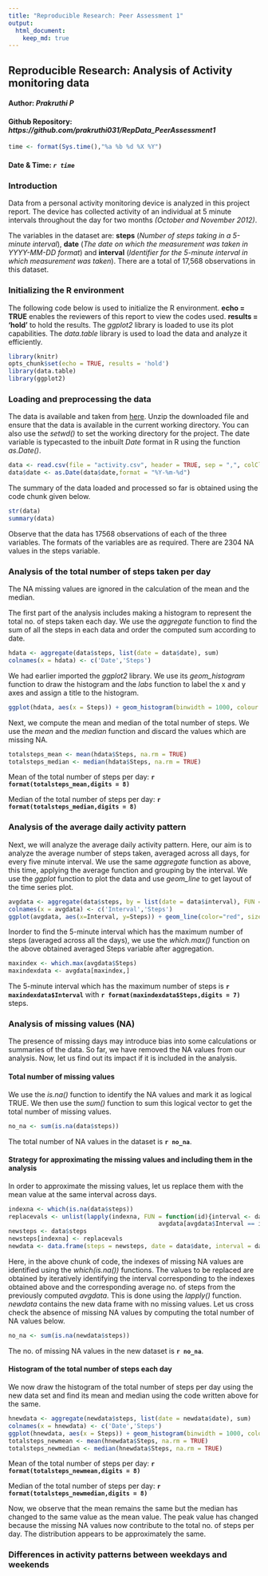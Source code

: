 ```yaml
---
title: "Reproducible Research: Peer Assessment 1"
output: 
  html_document:
    keep_md: true
---
```


## Reproducible Research: Analysis of Activity monitoring data
#### Author: *Prakruthi P*
#### Github Repository: *https://github.com/prakruthi031/RepData_PeerAssessment1*
```r
time <- format(Sys.time(),"%a %b %d %X %Y")
```
#### Date & Time: *`r time`*

### Introduction
Data from a personal activity monitoring device is analyzed in this project report. The device has collected activity of an individual at 5 minute intervals throughout the day for two months *(October and November 2012)*.

The variables in the dataset are: **steps** (*Number of steps taking in a 5-minute interval*), **date** (*The date on which the measurement was taken in YYYY-MM-DD format*) and **interval** (*Identifier for the 5-minute interval in which measurement was taken*). There are a total of 17,568 observations in this dataset.

### Initializing the R environment

The following code below is used to initialize the R environment. **echo = TRUE** enables the reviewers of this report to view the codes used. **results = 'hold'** to hold the results. The *ggplot2* library is loaded to use its plot capabilities. The *data.table* library is used to load the data and analyze it efficiently.

```r
library(knitr)
opts_chunk$set(echo = TRUE, results = 'hold')
library(data.table)
library(ggplot2)
```

### Loading and preprocessing the data

The data is available and taken from [here](https://d396qusza40orc.cloudfront.net/repdata%2Fdata%2Factivity.zip). Unzip the downloaded file and ensure that the data is available in the current working directory. You can also use the *setwd()* to set the working directory for the project. The date variable is typecasted to the inbuilt *Date* format in R using the function *as.Date()*.

```r
data <- read.csv(file = "activity.csv", header = TRUE, sep = ",", colClasses = c('numeric','character','numeric'))
data$date <- as.Date(data$date,format = "%Y-%m-%d")
```
The summary of the data loaded and processed so far is obtained using the code chunk given below.

```r
str(data)
summary(data)
```

Observe that the data has 17568 observations of each of the three variables. The formats of the variables are as required. There are 2304 NA values in the steps variable.

### Analysis of the total number of steps taken per day

The NA missing values are ignored in the calculation of the mean and the median.

The first part of the analysis includes making a histogram to represent the total no. of steps taken each day. We use the *aggregate* function to find the sum of all the steps in each data and order the computed sum according to date. 

```r
hdata <- aggregate(data$steps, list(date = data$date), sum)
colnames(x = hdata) <- c('Date','Steps')
```

We had earlier imported the *ggplot2* library. We use its *geom_histogram* function to draw the histogram and the *labs* function to label the x and y axes and assign a title to the histogram.

```r
ggplot(hdata, aes(x = Steps)) + geom_histogram(binwidth = 1000, colour = "black", fill = "blue") + labs(title = 'Histogram of the total number of steps taken per day', x = "Total number of steps per day", y = "Frequency of the total number of steps per day")
```

Next, we compute the mean and median of the total number of steps. We use the *mean* and the *median* function and discard the values which are missing NA.

```r
totalsteps_mean <- mean(hdata$Steps, na.rm = TRUE)
totalsteps_median <- median(hdata$Steps, na.rm = TRUE)
```

Mean of the total number of steps per day: **`r format(totalsteps_mean,digits = 8)`**

Median of the total number of steps per day: **`r format(totalsteps_median,digits = 8)`**

### Analysis of the average daily activity pattern

Next, we will analyze the average daily activity pattern. Here, our aim is to analyze the average number of steps taken, averaged across all days, for every five minute interval. We use the same *aggregate* function as above, this time, applying the average function and grouping by the interval. We use the *ggplot* function to plot the data and use *geom_line* to get layout of the time series plot.

```r
avgdata <- aggregate(data$steps, by = list(date = data$interval), FUN = mean, na.rm = TRUE)
colnames(x = avgdata) <- c('Interval','Steps')
ggplot(avgdata, aes(x=Interval, y=Steps)) + geom_line(color="red", size=1) + labs(title="Average Daily Activity Pattern", x="Interval", y="Average number of steps")
```

Inorder to find the 5-minute interval which has the maximum number of steps (averaged across all the days), we use the *which.max()* function on the above obtained averaged Steps variable after aggregation.   

```r
maxindex <- which.max(avgdata$Steps)
maxindexdata <- avgdata[maxindex,]
```

The 5-minute interval which has the maximum number of steps is **`r maxindexdata$Interval`** with **`r format(maxindexdata$Steps,digits = 7)`** steps.

### Analysis of missing values (NA)

The presence of missing days may introduce bias into some calculations or summaries of the data. So far, we have removed the NA values from our analysis. Now, let us find out its impact if it is included in the analysis.

#### Total number of missing values

We use the *is.na()* function to identify the NA values and mark it as logical TRUE. We then use the *sum()* function to sum this logical vector to get the total number of missing values.

```r
no_na <- sum(is.na(data$steps))
```

The total number of NA values in the dataset is **`r no_na`**.

#### Strategy for approximating the missing values and including them in the analysis

In order to approximate the missing values, let us replace them with the mean value at the same interval across days.

```r
indexna <- which(is.na(data$steps))
replacevals <- unlist(lapply(indexna, FUN = function(id){interval <- data[id,]$interval
                                          avgdata[avgdata$Interval == interval,]$Steps}))
newsteps <- data$steps
newsteps[indexna] <- replacevals
newdata <- data.frame(steps = newsteps, date = data$date, interval = data$interval)
```

Here, in the above chunk of code, the indexes of missing NA values are identified using the *which(is.na())* functions. The values to be replaced are obtained by iteratively identifying the interval corresponding to the indexes obtained above and the corresponding average no. of steps from the previously computed *avgdata*. This is done using the *lapply()* function. *newdata* contains the new data frame with no missing values. Let us cross check the absence of missing NA values by computing the total number of NA values below.

```r
no_na <- sum(is.na(newdata$steps))
```

The no. of missing NA values in the new dataset is **`r no_na`**.

#### Histogram of the total number of steps each day

We now draw the histogram of the total number of steps per day using the new data set and find its mean and median using the code written above for the same.

```r
hnewdata <- aggregate(newdata$steps, list(date = newdata$date), sum)
colnames(x = hnewdata) <- c('Date','Steps')
ggplot(hnewdata, aes(x = Steps)) + geom_histogram(binwidth = 1000, colour = "black", fill = "blue") + labs(title = 'Histogram of the total number of steps taken per day', x = "Total number of steps per day", y = "Frequency of the total number of steps per day")
totalsteps_newmean <- mean(hnewdata$Steps, na.rm = TRUE)
totalsteps_newmedian <- median(hnewdata$Steps, na.rm = TRUE)
```

Mean of the total number of steps per day: **`r format(totalsteps_newmean,digits = 8)`**

Median of the total number of steps per day: **`r format(totalsteps_newmedian,digits = 8)`**

Now, we observe that the mean remains the same but the median has changed to the same value as the mean value. The peak value has changed because the missing NA values now contribute to the total no. of steps per day. The distribution appears to be approximately the same. 

### Differences in activity patterns between weekdays and weekends


